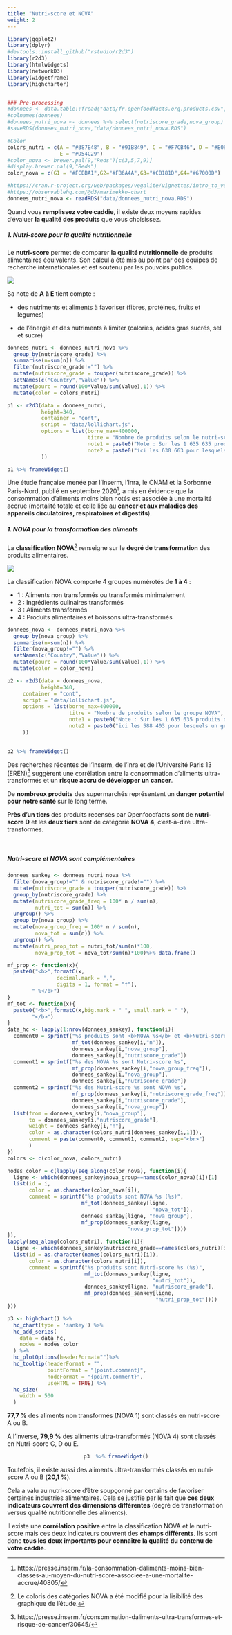 ```yaml
---
title: "Nutri-score et NOVA"
weight: 2
---
```



```r
library(ggplot2)
library(dplyr)
#devtools::install_github("rstudio/r2d3")
library(r2d3)
library(htmlwidgets)
library(networkD3)
library(widgetframe)
library(highcharter)


### Pre-processing
#donnees <- data.table::fread("data/fr.openfoodfacts.org.products.csv", encoding = "UTF-8")
#colnames(donnees)
#donnees_nutri_nova <- donnees %>% select(nutriscore_grade,nova_group) %>% group_by(nutriscore_grade,nova_group) %>%  summarise(n=n())
#saveRDS(donnees_nutri_nova,"data/donnees_nutri_nova.RDS")

#Color
colors_nutri = c(A = "#387E48", B = "#91B849", C = "#F7CB46", D = "#E08531", 
                 E = "#D54C29")
#color_nova <- brewer.pal(9,"Reds")[c(3,5,7,9)]
#display.brewer.pal(9,"Reds")
color_nova = c(G1 = "#FCBBA1",G2="#FB6A4A",G3="#CB181D",G4="#67000D")

#https://cran.r-project.org/web/packages/vegalite/vignettes/intro_to_vegalite.html
#https://observablehq.com/@d3/marimekko-chart
donnees_nutri_nova <- readRDS("data/donnees_nutri_nova.RDS")
```

Quand vous **remplissez votre caddie**, il existe deux moyens rapides d'évaluer **la qualité des produits** que vous choisissez.  

##### 1. Nutri-score pour la qualité nutritionnelle

Le **nutri-score** permet de comparer **la qualité nutritionnelle** de produits alimentaires équivalents. Son calcul a été mis au point par des équipes de recherche internationales et est soutenu par les pouvoirs publics. 

![](images/nutriscore-a.png)

Sa note de **A à E** tient compte : 

- des nutriments et aliments à favoriser (fibres, protéines, fruits et légumes)

- de l'énergie et des nutriments à limiter (calories, acides gras sucrés, sel et sucre)


```r
donnees_nutri <- donnees_nutri_nova %>%
  group_by(nutriscore_grade) %>%
  summarise(n=sum(n)) %>% 
  filter(nutriscore_grade!="") %>% 
  mutate(nutriscore_grade = toupper(nutriscore_grade)) %>% 
  setNames(c("Country","Value")) %>% 
  mutate(pourc = round(100*Value/sum(Value),1)) %>% 
  mutate(color = colors_nutri)

p1 <- r2d3(data = donnees_nutri, 
           height=340,
           container = "cont",
           script = "data/lollichart.js",
           options = list(borne_max=400000,
                          titre = "Nombre de produits selon le nutri-score",
                          note1 = paste0("Note : Sur les 1 635 635 produits de la base de données, seuls figurent"),
                          note2 = paste0("ici les 630 663 pour lesquels un nutri-score est indiqué.")
           ))

```

```r
p1 %>% frameWidget()
```


Une étude française menée par l'Inserm, l'Inra, le CNAM et la Sorbonne Paris-Nord, publié en septembre 2020^[https://presse.inserm.fr/la-consommation-daliments-moins-bien-classes-au-moyen-du-nutri-score-associee-a-une-mortalite-accrue/40805/], a mis en évidence que la consommation d’aliments moins bien notés est associée à une mortalité accrue (mortalité totale et celle liée au **cancer et aux maladies des appareils circulatoires, respiratoires et digestifs**). 

##### 1. NOVA pour la transformation des aliments

La **classification NOVA**^[Le coloris des catégories NOVA a été modifié pour la lisibilité des graphique de l'étude.] renseigne sur le **degré de transformation** des produits alimentaires.

![](images/nova2.png)

La classification NOVA comporte 4 groupes numérotés de **1 à 4** :  

-	1 : Aliments non transformés ou transformés minimalement
-	2 : Ingrédients culinaires transformés
-	3 : Aliments transformés
-	4 : Produits alimentaires et boissons ultra-transformés



```r
donnees_nova <- donnees_nutri_nova %>%
  group_by(nova_group) %>%
  summarise(n=sum(n)) %>% 
  filter(nova_group!="") %>% 
  setNames(c("Country","Value")) %>% 
  mutate(pourc = round(100*Value/sum(Value),1)) %>% 
  mutate(color = color_nova) 

p2 <- r2d3(data = donnees_nova, 
           height=340,
     container = "cont",
     script = "data/lollichart.js",
     options = list(borne_max=400000,
                    titre = "Nombre de produits selon le groupe NOVA",
                    note1 = paste0("Note : Sur les 1 635 635 produits de la base de données, seuls figurent"),
                    note2 = paste0("ici les 588 403 pour lesquels un groupe NOVA est indiqué.")
     ))
                    
```

```r
p2 %>% frameWidget()
```


Des recherches récentes de l'Inserm, de l'Inra et de l'Université Paris 13 (EREN)^[https://presse.inserm.fr/consommation-daliments-ultra-transformes-et-risque-de-cancer/30645/] suggèrent une corrélation entre la consommation d'aliments ultra-transformés et un **risque accru de développer un cancer**. 


<div class="encadre">
De <b>nombreux produits</b> des supermarchés représentent un <b>danger potentiel pour notre santé</b> sur le long terme. 

<b>Près d'un tiers</b> des produits recensés par Openfoodfacts sont de <b>nutri-score D</b> et les <b>deux tiers</b> 
sont de catégorie <b>NOVA 4</b>, c'est-à-dire ultra-transformés.
</div>

</br>

##### Nutri-score et NOVA sont complémentaires

```r
donnees_sankey <- donnees_nutri_nova %>%
  filter(nova_group!="" & nutriscore_grade!="") %>%
  mutate(nutriscore_grade = toupper(nutriscore_grade)) %>%
  group_by(nutriscore_grade) %>% 
  mutate(nutriscore_grade_freq = 100* n / sum(n),
         nutri_tot = sum(n)) %>% 
  ungroup() %>% 
  group_by(nova_group) %>% 
  mutate(nova_group_freq = 100* n / sum(n),
         nova_tot = sum(n)) %>% 
  ungroup() %>% 
  mutate(nutri_prop_tot = nutri_tot/sum(n)*100,
         nova_prop_tot = nova_tot/sum(n)*100)%>% data.frame()

mf_prop <- function(x){
  paste0("<b>",formatC(x,
                decimal.mark = ",",
                digits = 1, format = "f"),
        " %</b>")
}
mf_tot <- function(x){
  paste0("<b>",formatC(x,big.mark = " ", small.mark = " "),
        "</b>")
}
data_hc <- lapply(1:nrow(donnees_sankey), function(i){
  comment0 = sprintf("%s produits sont <b>NOVA %s</b> et <b>Nutri-score %s</b>",
                     mf_tot(donnees_sankey[i,"n"]),
                     donnees_sankey[i,"nova_group"],
                     donnees_sankey[i,"nutriscore_grade"])
  comment1 = sprintf("%s des NOVA %s sont Nutri-score %s",
                     mf_prop(donnees_sankey[i,"nova_group_freq"]),
                     donnees_sankey[i,"nova_group"],
                     donnees_sankey[i,"nutriscore_grade"])
  comment2 = sprintf("%s des Nutri-score %s sont NOVA %s",
                     mf_prop(donnees_sankey[i,"nutriscore_grade_freq"]),
                     donnees_sankey[i,"nutriscore_grade"],
                     donnees_sankey[i,"nova_group"])
  list(from = donnees_sankey[i,"nova_group"],
       to = donnees_sankey[i,"nutriscore_grade"],
       weight = donnees_sankey[i,"n"],
       color = as.character(colors_nutri[donnees_sankey[i,1]]),
       comment = paste(comment0, comment1, comment2, sep="<br>")
       )
})
colors <- c(color_nova, colors_nutri)

nodes_color = c(lapply(seq_along(color_nova), function(i){
  ligne <- which(donnees_sankey$nova_group==names(color_nova)[i])[1]
  list(id = i,
       color = as.character(color_nova[i]),
       comment = sprintf("%s produits sont NOVA %s (%s)",
                        mf_tot(donnees_sankey[ligne,
                                               "nova_tot"]),
                        donnees_sankey[ligne, "nova_group"],
                        mf_prop(donnees_sankey[ligne,
                                       "nova_prop_tot"])))
}),
lapply(seq_along(colors_nutri), function(i){
  ligne <- which(donnees_sankey$nutriscore_grade==names(colors_nutri)[i])[1]
  list(id = as.character(names(colors_nutri)[i]),
       color = as.character(colors_nutri[i]),
       comment = sprintf("%s produits sont Nutri-score %s (%s)",
                         mf_tot(donnees_sankey[ligne,
                                               "nutri_tot"]),
                         donnees_sankey[ligne, "nutriscore_grade"],
                         mf_prop(donnees_sankey[ligne,
                                                "nutri_prop_tot"])))
}))

p3 <- highchart() %>%
  hc_chart(type = 'sankey') %>%
  hc_add_series(
    data = data_hc,
    nodes = nodes_color
  ) %>% 
  hc_plotOptions(headerFormat="")%>% 
  hc_tooltip(headerFormat = "",
             pointFormat = "{point.comment}",
             nodeFormat = "{point.comment}",
             useHTML = TRUE) %>% 
  hc_size(
    width = 500
  ) 
```


<b>77,7&nbsp;%</b> des aliments non transformés (NOVA 1) sont classés en nutri-score A ou B.


A l'inverse, <b>79,9&nbsp;%</b> des aliments ultra-transformés (NOVA 4) sont classés en Nutri-score C, D ou E.

<div style="text-align:center;">
```r
p3  %>% frameWidget()
```
</div>

Toutefois, il existe aussi des aliments ultra-transformés classés en nutri-score A ou B (<b>20,1&nbsp;%</b>).

Cela a valu au nutri-score d’être soupçonné par certains de favoriser certaines industries alimentaires. Cela se justifie par le fait que **ces deux indicateurs couvrent des dimensions différentes** (degré de transformation versus qualité nutritionnelle des aliments). 


<div class="encadre">
Il existe une <b>corrélation positive</b> entre la classification NOVA et le nutri-score mais ces deux indicateurs couvrent des <b>champs différents</b>. Ils sont donc <b>tous les deux importants pour connaître la qualité du contenu de votre caddie</b>. 
</div>


